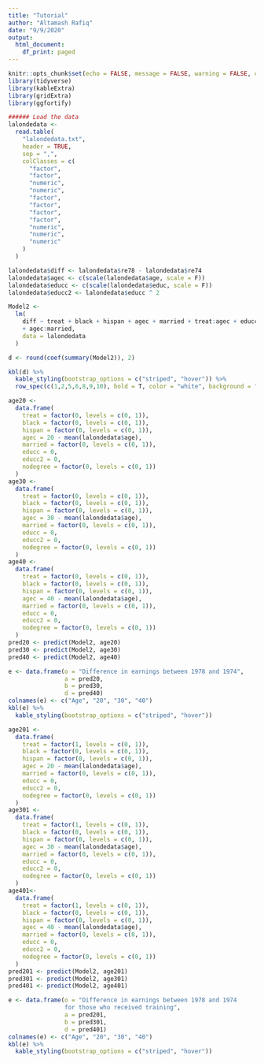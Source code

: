 ---
title: "Tutorial"
author: "Altamash Rafiq"
date: "9/9/2020"
output:
  html_document:
    df_print: paged
---

```{r setup}
knitr::opts_chunk$set(echo = FALSE, message = FALSE, warning = FALSE, comment = NA, cache = TRUE)
library(tidyverse)
library(kableExtra)
library(gridExtra)
library(ggfortify)
```

```{r}
###### Load the data
lalondedata <-
  read.table(
    "lalondedata.txt",
    header = TRUE,
    sep = ",",
    colClasses = c(
      "factor",
      "factor",
      "numeric",
      "numeric",
      "factor",
      "factor",
      "factor",
      "factor",
      "numeric",
      "numeric",
      "numeric"
    )
  )

lalondedata$diff <- lalondedata$re78 - lalondedata$re74
lalondedata$agec <- c(scale(lalondedata$age, scale = F))
lalondedata$educc <- c(scale(lalondedata$educ, scale = F))
lalondedata$educc2 <- lalondedata$educc ^ 2

Model2 <-
  lm(
    diff ~ treat + black + hispan + agec + married + treat:agec + educc + educc2
    + agec:married,
    data = lalondedata
  )

d <- round(coef(summary(Model2)), 2)

kbl(d) %>%
  kable_styling(bootstrap_options = c("striped", "hover")) %>%
  row_spec(c(1,2,5,6,8,9,10), bold = T, color = "white", background = "#2166AC")
```

```{r}
age20 <-
  data.frame(
    treat = factor(0, levels = c(0, 1)),
    black = factor(0, levels = c(0, 1)),
    hispan = factor(0, levels = c(0, 1)),
    agec = 20 - mean(lalondedata$age),
    married = factor(0, levels = c(0, 1)),
    educc = 0,
    educc2 = 0,
    nodegree = factor(0, levels = c(0, 1))
  )
age30 <-
  data.frame(
    treat = factor(0, levels = c(0, 1)),
    black = factor(0, levels = c(0, 1)),
    hispan = factor(0, levels = c(0, 1)),
    agec = 30 - mean(lalondedata$age),
    married = factor(0, levels = c(0, 1)),
    educc = 0,
    educc2 = 0,
    nodegree = factor(0, levels = c(0, 1))
  )
age40 <-
  data.frame(
    treat = factor(0, levels = c(0, 1)),
    black = factor(0, levels = c(0, 1)),
    hispan = factor(0, levels = c(0, 1)),
    agec = 40 - mean(lalondedata$age),
    married = factor(0, levels = c(0, 1)),
    educc = 0,
    educc2 = 0,
    nodegree = factor(0, levels = c(0, 1))
  )
pred20 <- predict(Model2, age20)
pred30 <- predict(Model2, age30)
pred40 <- predict(Model2, age40)

e <- data.frame(o = "Difference in earnings between 1978 and 1974",
                a = pred20,
                b = pred30,
                d = pred40)
colnames(e) <- c("Age", "20", "30", "40")
kbl(e) %>%
  kable_styling(bootstrap_options = c("striped", "hover")) 

age201 <-
  data.frame(
    treat = factor(1, levels = c(0, 1)),
    black = factor(0, levels = c(0, 1)),
    hispan = factor(0, levels = c(0, 1)),
    agec = 20 - mean(lalondedata$age),
    married = factor(0, levels = c(0, 1)),
    educc = 0,
    educc2 = 0,
    nodegree = factor(0, levels = c(0, 1))
  )
age301 <-
  data.frame(
    treat = factor(1, levels = c(0, 1)),
    black = factor(0, levels = c(0, 1)),
    hispan = factor(0, levels = c(0, 1)),
    agec = 30 - mean(lalondedata$age),
    married = factor(0, levels = c(0, 1)),
    educc = 0,
    educc2 = 0,
    nodegree = factor(0, levels = c(0, 1))
  )
age401<-
  data.frame(
    treat = factor(1, levels = c(0, 1)),
    black = factor(0, levels = c(0, 1)),
    hispan = factor(0, levels = c(0, 1)),
    agec = 40 - mean(lalondedata$age),
    married = factor(0, levels = c(0, 1)),
    educc = 0,
    educc2 = 0,
    nodegree = factor(0, levels = c(0, 1))
  )
pred201 <- predict(Model2, age201)
pred301 <- predict(Model2, age301)
pred401 <- predict(Model2, age401)

e <- data.frame(o = "Difference in earnings between 1978 and 1974
                for those who received training",
                a = pred201,
                b = pred301,
                d = pred401)
colnames(e) <- c("Age", "20", "30", "40")
kbl(e) %>%
  kable_styling(bootstrap_options = c("striped", "hover")) 

```








